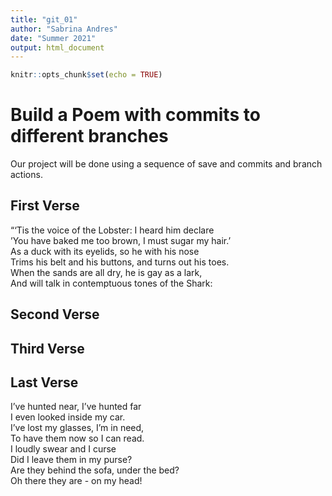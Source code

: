 ```yaml
---
title: "git_01"
author: "Sabrina Andres"
date: "Summer 2021"
output: html_document
---
```


```r
knitr::opts_chunk$set(echo = TRUE)
```
# Build a Poem with commits to different branches
Our project will be done using a sequence of save and commits and branch actions.
<!-- Do not modify or change any text in "!--" bracketed areas such as this --- these are instructions to
you, if you change any of this the git program will notice it and compromise your git merging strategy !-->

## First Verse 
<!--Put the first five lines of a poem by Lewis Carrol in this section!-->
"'Tis the voice of the Lobster: I heard him declare  
'You have baked me too brown, I must sugar my hair.'  
As a duck with its eyelids, so he with his nose  
Trims his belt and his buttons, and turns out his toes.  
When the sands are all dry, he is gay as a lark,  
And will talk in contemptuous tones of the Shark:  

## Second Verse
<!--Put the first five lines of a poem by Robert Frost here!-->

## Third Verse
<!--Put the first two verses of The Walrus and the Carpenter here!-->

## Last Verse
<!--Put a short poem of your choice 8-20 lines,here!-->
I've hunted near, I've hunted far  
I even looked inside my car.  
I've lost my glasses, I'm in need,  
To have them now so I can read.  
I loudly swear and I curse  
Did I leave them in my purse?  
Are they behind the sofa, under the bed?  
Oh there they are - on my head!  
